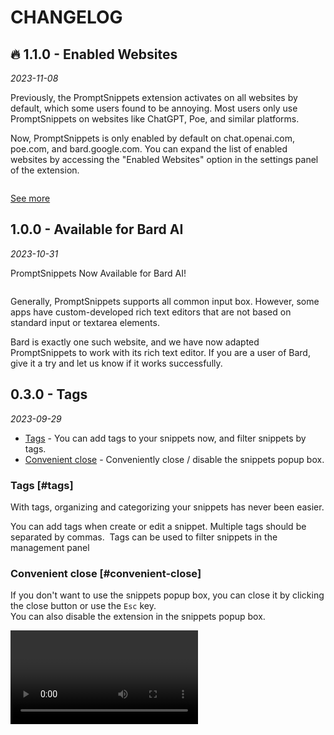 
# CHANGELOG

## 🔥 1.1.0 - Enabled Websites

_2023-11-08_

Previously, the PromptSnippets extension activates on all websites by default, which some users found to be annoying.
Most users only use PromptSnippets on websites like ChatGPT, Poe, and similar platforms.

Now, PromptSnippets is only enabled by default on chat.openai.com, poe.com, and bard.google.com.
You can expand the list of enabled websites by accessing the "Enabled Websites" option in the settings panel of the extension.

<Image s="1-1-0_1" width={470} height={247} />

[See more](/docs/settings#enabled-websites)

## 1.0.0 - Available for Bard AI

_2023-10-31_

PromptSnippets Now Available for Bard AI!

<Image s="1-0-0_1" width={546} height={340} />

Generally, PromptSnippets supports all common input box. However, some apps have custom-developed rich text editors that are not based on standard input or textarea elements.

Bard is exactly one such website, and we have now adapted PromptSnippets to work with its rich text editor. If you are a user of Bard, give it a try and let us know if it works successfully.

## 0.3.0 - Tags

_2023-09-29_

- [Tags](#tags) - You can add tags to your snippets now, and filter snippets by tags.
- [Convenient close](#convenient-close) - Conveniently close / disable the snippets popup box.

### Tags [#tags]

With tags, organizing and categorizing your snippets has never been easier.

<Text2>
  You can add tags when create or edit a snippet. Multiple tags should be separated by commas.
</Text2>
<Image s="0-3-0_1" width={338} height={330} />
<Text2>Tags can be used to filter snippets in the management panel</Text2>
<Image s="0-3-0_2" width={384} height={475} />

### Convenient close [#convenient-close]

If you don't want to use the snippets popup box, you can close it by clicking the close button or use the `Esc` key.<br/>
You can also disable the extension in the snippets popup box.

<Space />
<Video s="0-3-0_1" autoplay />

## 0.2.0 - Export / Import

_2023-09-25_

- [Export and Import](#export-and-import) - Support export and import snippets.

### Export and Import [#export-and-import]

Now, you can easily import your snippets into PromptSnippets or export them for use elsewhere.<br/>

<Text2>Click the button to open the Export/Import panel.</Text2>
<Image s="0-2-0_1" width={335} height={212} />
<Text2>You can export snippets as json/txt/csv files.</Text2>
<Image s="0-2-0_2" width={244} height={263} />
<Text2>You can try to import any json/txt/csv file that contains prompts.</Text2>
<Image s="0-2-0_3" width={360} height={450} />

## 0.1.0 - Popup Input Mode, Default value

_2023-09-18_

- [Popup box input mode](#popup-box-input-mode) - Support input variables with a popup box<br/>
- [Default value](#default-value) - Support deafult value for variables <br/>
- Move description in prompt editor to a Tooltip

### Popup box input mode [#popup-box-input-mode]

<Text2>You can choose the `Popup` input mode in the settings</Text2>
<Image s="0-1-0_1" width={320} height={164} />
<Text2>Then you can input variables in a popup box</Text2>
<Image s="0-1-0_2" width={420} height={238} />

### Default value [#default-value]

<Text2>Use `{{name:default}}` to set default value for variable `name`</Text2>
<Image s="0-1-0_3" width={360} height={270} />
<Text2>The default value will be used in the popup box</Text2>
<Video s="0-1-0_1" />
<Text2>Or you can use **double** `Tab` to input the default value if you prefer the `Tab` input mode.</Text2>
<Video s="0-1-0_2" />

## 0.0.0

_2023-09-01_

The first release.

